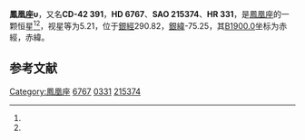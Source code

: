 {{Starbox begin
| name = 鳳凰座υ
}}
{{Starbox observe
| epoch = [[J2000.0|J2000.0]]
| constell = [[鳳凰座|鳳凰座]]<ref name=SIMBAD>{{cite web
 | url=http://simbad.u-strasbg.fr/simbad/sim-id?Ident=HR+331
 | title =Pulsating variable Star
 | publisher=Centre de Données astronomiques de Strasbourg
 | work=SIMBAD
 | accessdate=2012-07-13}}</ref><ref name=DATA>{{cite web
 | url=http://vizier.u-strasbg.fr/viz-bin/VizieR-5?-out.add=.&-source=5050&-corr=PK=HR&-out.max=9999&HR=331
 | title =VizieR Detailed Page
 | accessdate=2012-07-13}}</ref>
| 星官 = 
| ra = {{RA|1|7|47.9}}<ref name=SIMBAD /><ref name=DATA />
| dec = {{DEC|-41|29|13}}<ref name=SIMBAD /><ref name=DATA />
| appmag_v = 5.21<ref name=SIMBAD /><ref name=DATA />
}}
{{Starbox character
| class = A3IV<ref name=SIMBAD /><ref name=DATA />
| b-v = 0.16<ref name=SIMBAD /><ref name=DATA />
| u-b = 0.09<ref name=SIMBAD /><ref name=DATA />
| r-i = 0.09<ref name=SIMBAD /><ref name=DATA />
| variable = 
}}
{{Starbox astrometry
| radial_v = 0.09
| prop_mo_ra = 14
| parallax = 0.014
| p_error = 
}}
{{Starbox catalog
| names =CD-42 391，[[SAO星表|SAO]] 215374，[[HD星表|HD]] 6767，[[HR星表|HR]] 331}}
{{Starbox reference |Simbad=HR+331}}
{{Starbox end}}

'''鳳凰座υ'''，又名'''CD-42 391'''，'''HD 6767'''、'''SAO 215374'''、'''HR 331'''，是[[鳳凰座|鳳凰座]]的一颗恒星<ref name=SIMBAD /><ref name=DATA />，视星等为5.21，位于[[銀道座標系|銀經]]290.82，[[銀道座標系|銀緯]]-75.25，其[[B1900.0|B1900.0]]坐标为赤經{{RA|1|3|13.8}}，赤緯{{DEC|-42|-75.25|18}}。

== 参考文献 ==
{{reflist}}

{{star-stub}}

{{鳳凰座恒星}}
[[Category:鳳凰座|Category:鳳凰座]]
[[Category:HD和HDE天體|6767]]
[[Category:HR天體|0331]]
[[Category:SAO天體|215374]]